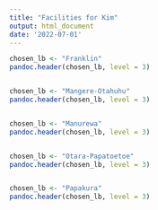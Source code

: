 ```yaml
---
title: "Facilities for Kim"
output: html_document
date: '2022-07-01'
---
```



```r
chosen_lb <- "Franklin"
pandoc.header(chosen_lb, level = 3)
```

```r
```


```r
chosen_lb <- "Mangere-Otahuhu"
pandoc.header(chosen_lb, level = 3)
```

```r
```


```r
chosen_lb <- "Manurewa"
pandoc.header(chosen_lb, level = 3)
```

```r
```


```r
chosen_lb <- "Otara-Papatoetoe"
pandoc.header(chosen_lb, level = 3)
```

```r
```


```r
chosen_lb <- "Papakura"
pandoc.header(chosen_lb, level = 3)
```

```r
```
